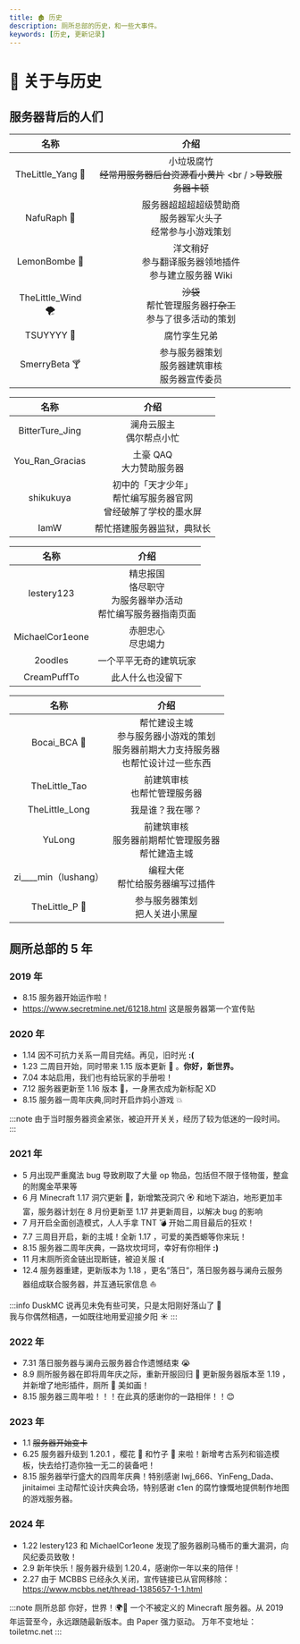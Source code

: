 ```yaml
---
title: 🏚 历史
description: 厕所总部的历史，和一些大事件。
keywords: [历史, 更新记录]
---
```



# 🧻 关于与历史

## 服务器背后的人们

<Tabs>

<TabItem value="1" label="管理组">

|       名称        |                                    介绍                                    |
| :---------------: | :------------------------------------------------------------------------: |
| TheLittle_Yang 🐏 | 小垃圾腐竹<br />~~经常用服务器后台资源看小黄片~~ <br / >~~导致服务器卡顿~~ |
|    NafuRaph 🧨    |     服务器超超超超级赞助商<br />服务器军火头子<br />经常参与小游戏策划     |
|   LemonBombe 🍋   |    洋文稍好<br />参与翻译服务器领地插件<br />参与建立服务器 Wiki<br />     |
| TheLittle_Wind 🌪  |      ~~沙袋~~<br />帮忙管理服务器~~打杂工~~<br />参与了很多活动的策划      |
|    TSUYYYY 👶     |                                腐竹孪生兄弟                                |
|   SmerryBeta 🍸   |           参与服务器策划<br />服务器建筑审核<br />服务器宣传委员           |

</TabItem>

<TabItem value="2" label="贡献者">

|      名称       |                                  介绍                                  |
| :-------------: | :--------------------------------------------------------------------: |
| BitterTure_Jing |                      澜舟云服主<br />偶尔帮点小忙                      |
| You_Ran_Gracias |                      土豪 QAQ<br />大力赞助服务器                      |
|    shikukuya    | 初中的「天才少年」<br />帮忙编写服务器官网<br />曾经破解了学校的墨水屏 |
|      IamW       |                       帮忙搭建服务器监狱，典狱长                       |

</TabItem>

<TabItem value="3" label="风纪委员">

|      名称       |                                   介绍                                   |
| :-------------: | :----------------------------------------------------------------------: |
|   lestery123    | 精忠报国<br />恪尽职守<br />为服务器举办活动<br />帮忙编写服务器指南页面 |
| MichaelCor1eone |                          赤胆忠心<br />尽忠竭力                          |
|     2oodles     |                          一个平平无奇的建筑玩家                          |
|   CreamPuffTo   |                             此人什么也没留下                             |

</TabItem>

<TabItem value="4" label="退休人员">

|           名称           |                                               介绍                                               |
| :----------------------: | :----------------------------------------------------------------------------------------------: |
|       Bocai_BCA 🥬       | 帮忙建设主城<br />参与服务器小游戏的策划<br />服务器前期大力支持服务器<br />也帮忙设计过一些东西 |
|      TheLittle_Tao       |                                 前建筑审核<br />也帮忙管理服务器                                 |
|      TheLittle_Long      |                                         我是谁？我在哪？                                         |
|          YuLong          |                    前建筑审核<br />服务器前期帮忙管理服务器<br />帮忙建造主城                    |
| zi\_\_\_\_min（lushang） |                               编程大佬<br />帮忙给服务器编写过插件                               |
|      TheLittle_P 🌸      |                                参与服务器策划<br />把人关进小黑屋                                |

</TabItem>

</Tabs>

## 厕所总部的 5 年

### 2019 年

- 8.15 服务器开始运作啦！
- https://www.secretmine.net/61218.html
  这是服务器第一个宣传贴

### 2020 年

- 1.14 因不可抗力关系一周目完结。再见，旧时光 **:(**
- 1.23 二周目开始，同时带来 1.15 版本更新 🐝 。**你好，新世界。**
- 7.04 本站启用，我们也有给玩家的手册啦！
- 7.12 服务器更新至 1.16 版本 👿，一身黑衣成为新标配 XD
- 8.15 服务器一周年庆典,同时开启炸妈小游戏 💥

:::note
由于当时服务器资金紧张，被迫开开关关，经历了较为低迷的一段时间。
:::

### 2021 年

- 5 月出现严重魔法 bug 导致刷取了大量 op 物品，包括但不限于怪物蛋，整盒的附魔金苹果等
- 6 月 Minecraft 1.17 洞穴更新 🌱，新增繁茂洞穴 🏵 和地下湖泊，地形更加丰富，服务器计划在 8 月份更新至 1.17 并更新周目，以解决 bug 的影响
- 7 月开启全面创造模式，人人手拿 TNT 💣 开始二周目最后的狂欢！
- 7.7 三周目开启，新的主城！全新 1.17 ，可爱的美西螈等你来玩！
- 8.15 服务器二周年庆典，一路坎坎坷坷，幸好有你相伴 **:)**
- 11 月末厕所资金链出现断链，被迫关服 **:(**
- 12.4 服务器重建，更新版本为 1.18 ，更名“落日“，落日服务器与澜舟云服务器组成联合服务器，并互通玩家信息 ⛵

:::info DuskMC
说再见未免有些可笑，只是太阳刚好落山了 🌇  
我与你偶然相遇，一如既往地用爱迎接夕阳 ☀️
:::

### 2022 年

- 7.31 落日服务器与澜舟云服务器合作遗憾结束 😭
- 8.9 厕所服务器在即将周年庆之际，重新开服回归 🎉 更新服务器版本至 1.19 ，并新增了地形插件，厕所 🚽 美如画！
- 8.15 服务器三周年啦！！！在此真的感谢你的一路相伴！！😊

### 2023 年

- 1.1 ~~服务器开始变卡~~
- 6.25 服务器升级到 1.20.1 ，樱花 🌸 和竹子 🎍 来啦！新增考古系列和锻造模板，快去给打造你独一无二的装备吧！
- 8.15 服务器举行盛大的四周年庆典！特别感谢 lwj_666、YinFeng_Dada、jinitaimei 主动帮忙设计庆典会场，特别感谢 c1en 的腐竹慷慨地提供制作地图的游戏服务器。

### 2024 年

- 1.22 lestery123 和 MichaelCor1eone 发现了服务器刷马桶币的重大漏洞，向风纪委员致敬！
- 2.9 新年快乐！服务器升级到 1.20.4，感谢你一年以来的陪伴！
- 2.27 由于 MCBBS 已经永久关闭，宣传链接已从官网移除：https://www.mcbbs.net/thread-1385657-1-1.html

:::note 厕所总部
你好，世界！🌍🚽 一个不被定义的 Minecraft 服务器。从 2019 年运营至今，永远跟随最新版本。由 Paper 强力驱动。 万年不变地址： toiletmc.net
:::
